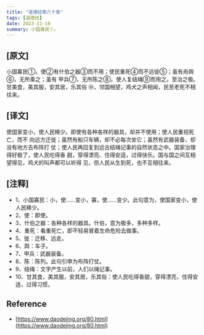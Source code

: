 ```yaml
---
title: "道德经第八十章"
tags: [道德经]
date: 2023-11-19
summary: 小国寡民①。
---
```


## [原文]

小国寡民①。使②有什伯之器③而不用；使民重死④而不远徙⑤；虽有舟舆⑥，无所乘之；虽有
甲兵⑦，无所陈之⑧。使人复结绳⑨而用之。至治之极。甘美食，美其服，安其居，乐其俗
⑩，邻国相望，鸡犬之声相闻，民至老死不相往来。

## [译文]

使国家变小，使人民稀少。即使有各种各样的器具，却并不使用；使人民重视死亡，而不
向远方迁徙；虽然有船只车辆，却不必每次坐它；虽然有武器装备，却没有地方去布阵打
仗；使人民再回复到远古结绳记事的自然状态之中。国家治理得好极了，使人民吃得香
甜，穿得漂亮、住得安适，过得快乐。国与国之间互相望得见，鸡犬的叫声都可以听得
见，但人民从生到死，也不互相往来。

## [注释]

- 1、小国寡民：小，使……变小，寡，使……变少。此句意为，使国家变小，使人民稀少。
- 2、使：即使。
- 3、什伯之器：各种各样的器具。什伯，意为极多，多种多样。
- 4、重死：看重死亡，即不轻易冒着生命危险去做事。
- 5、徙：迁移、远走。
- 6、舆：车子。
- 7、甲兵：武器装备。
- 8、陈：陈列。此句引申为布阵打仗。
- 9、结绳：文字产生以前，人们以绳记事。
- 10、甘其食，美其服，安其居，乐其俗：使人民吃得香甜，穿得漂亮，住得安适，过得习惯。

## Reference

- [https://www.daodejing.org/80.html](https://www.daodejing.org/80.html)